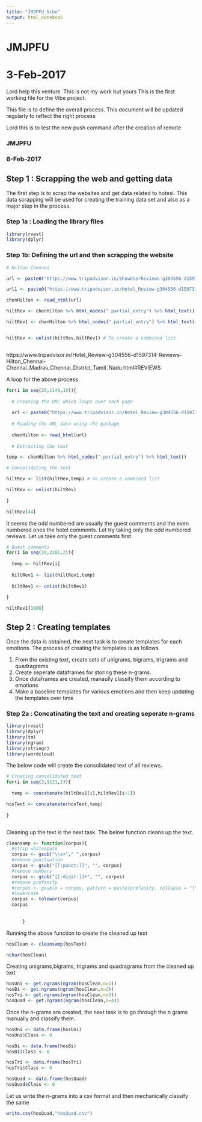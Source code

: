 ```yaml
---
title: "JMJPFU_Vibe"
output: html_notebook
---
```



# JMJPFU
# 3-Feb-2017
Lord help this venture. This is not my work but yours
This is the first working file for the Vibe project. 

This file is to define the overall process. This document will be updated regularly to reflect the right process

Lord this is to test the new push command after the creation of remote

### JMJPFU
### 6-Feb-2017

## Step 1 : Scrapping the web and getting data


The first step is to scrap the websites and get data related to hotesl. This data scrapping will be used for creating the training data set and also as a major step in the process.

### Step 1a : Loading the library files


```r
library(rvest)
library(dplyr)

```

### Step 1b: Defining the url and then scrapping the website

```r
# Hilton Chennai

url <- paste0("https://www.tripadvisor.in/ShowUserReviews-g304556-d1597314-r445001902-Hilton_Chennai-Chennai_Madras_Chennai_District_Tamil_Nadu.html#CHECK_RATES_CONT")

url1 <- paste0("https://www.tripadvisor.in/Hotel_Review-g304556-d1597314-Reviews-or20-Hilton_Chennai-Chennai_Madras_Chennai_District_Tamil_Nadu.html#REVIEWS")

chenHilton <- read_html(url)

hiltRev <- chenHilton %>% html_nodes(".partial_entry") %>% html_text()

hiltRev1 <- chenHilton %>% html_nodes(".partial_entry") %>% html_text()


hiltRev <- unlist(hiltRev,hiltRev1) # To create a combined list



```


https://www.tripadvisor.in/Hotel_Review-g304556-d1597314-Reviews-Hilton_Chennai-Chennai_Madras_Chennai_District_Tamil_Nadu.html#REVIEWS

A loop for the above process

```r

for(i in seq(20,1140,10)){
  
  # Creating the URL which loops over each page
  
  url <- paste0("https://www.tripadvisor.in/Hotel_Review-g304556-d1597314-Reviews-or",i,"-Hilton_Chennai-Chennai_Madras_Chennai_District_Tamil_Nadu.html#REVIEWS")
  
  # Reading the URL data using the package
  
  chenHilton <- read_html(url)
  
  # Extracting the text

temp <- chenHilton %>% html_nodes(".partial_entry") %>% html_text()

# Consolidating the text

hiltRev <- list(hiltRev,temp) # To create a combined list

hiltRev <- unlist(hiltRev)
  
}

hiltRev[44]
```

It seems the odd numbered are usually the guest comments and the even numbered ones the hotel comments. Let try taking only the odd numbered reviews. Let us take only the guest comments first

```r

# Guest comments
for(i in seq(39,2281,2)){
  
  temp <- hiltRev[i]
  
  hiltRev1 <- list(hiltRev1,temp)
  
  hiltRev1 <- unlist(hiltRev1)
  
}

hiltRev1[1000]

```

## Step 2 : Creating templates

Once the data is obtained, the next task is to create templates for each emotions. The process of creating the templates is as follows

1. From the existing text, create sets of unigrams, bigrams, trigrams and quadragrams
2. Create seperate dataframes for storing these n-grams.
3. Once dataframes are created, manaully classify them according to emotions
4. Make a baseline templates for various emotions and then keep updating the templates over time


### Step 2a : Concatinating the text and creating seperate n-grams

```r
library(rvest)
library(dplyr)
library(tm)
library(ngram)
library(stringr)
library(wordcloud)
```

The below code will create the consolidated text of all reviews.


```r
# Creating consolidated text
for(i in seq(3,1121,2)){
  
  temp <- concatenate(hiltRev1[i],hiltRev1[i+1])

hosText <- concatenate(hosText,temp)
  
}



```

Cleaning up the text is the next task. The below function cleans up the text.

```r
cleansamp <- function(corpus){
  #strip whitespace
  corpus <- gsub("\\s+"," ",corpus) 
  #remove punctuation
  corpus <- gsub("[[:punct:]]", "", corpus)
  #remove numbers
  corpus <- gsub("[[:digit:]]+", "", corpus)
  #remove profanity
  #corpus <- gsub(x = corpus, pattern = paste(profanity, collapse = "|"), replacement = "") 
  #lowercase
  corpus <- tolower(corpus)
  corpus
  
  
      }
```

Running the above function to create the cleaned up text

```r
hosClean <- cleansamp(hosText)

nchar(hosClean)
```


Creating unigrams,bigrams, trigrams and quadragrams from the cleaned up text

```r
hosUni <- get.ngrams(ngram(hosClean,n=1))
hosBi <- get.ngrams(ngram(hosClean,n=2))
hosTri <- get.ngrams(ngram(hosClean,n=3))
hosQuad <- get.ngrams(ngram(hosClean,n=4))

```

Once the n-grams are created, the next task is to go through the n grams manually and classify them.

```r

hosUni <- data.frame(hosUni)
hosUni$Class <- 0

hosBi <- data.frame(hosBi)
hosBi$Class <- 0

hosTri <- data.frame(hosTri)
hosTri$Class <- 0

hosQuad <- data.frame(hosQuad)
hosQuad$Class <- 0

```

Let us write the n-grams into a csv format and then mechanically classify the same

```r
write.csv(hosQuad,"hosQuad.csv")
```


